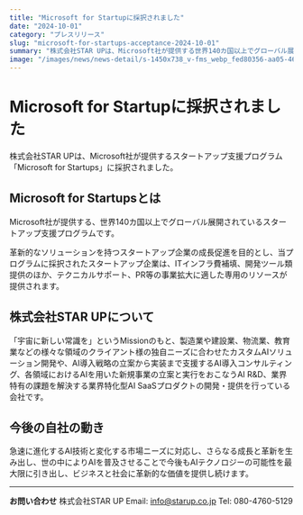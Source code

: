 ```yaml
---
title: "Microsoft for Startupに採択されました"
date: "2024-10-01"
category: "プレスリリース"
slug: "microsoft-for-startups-acceptance-2024-10-01"
summary: "株式会社STAR UPは、Microsoft社が提供する世界140カ国以上でグローバル展開されているスタートアップ支援プログラム「Microsoft for Startups」に採択されました。"
image: "/images/news/news-detail/s-1450x738_v-fms_webp_fed80356-aa05-46c8-a65f-cf40db7125ae.webp"
---
```


# Microsoft for Startupに採択されました

株式会社STAR UPは、Microsoft社が提供するスタートアップ支援プログラム「Microsoft for Startups」に採択されました。

## Microsoft for Startupsとは

Microsoft社が提供する、世界140カ国以上でグローバル展開されているスタートアップ支援プログラムです。

革新的なソリューションを持つスタートアップ企業の成長促進を目的とし、当プログラムに採択されたスタートアップ企業は、ITインフラ費補填、開発ツール類提供のほか、テクニカルサポート、PR等の事業拡大に適した専用のリソースが提供されます。

## 株式会社STAR UPについて

「宇宙に新しい常識を」というMissionのもと、製造業や建設業、物流業、教育業などの様々な領域のクライアント様の独自ニーズに合わせたカスタムAIソリューション開発や、AI導入戦略の立案から実装まで支援するAI導入コンサルティング、各領域におけるAIを用いた新規事業の立案と実行をおこなうAI R&D、業界特有の課題を解決する業界特化型AI SaaSプロダクトの開発・提供を行っている会社です。

## 今後の自社の動き

急速に進化するAI技術と変化する市場ニーズに対応し、さらなる成長と革新を生み出し、世の中によりAIを普及させることで今後もAIテクノロジーの可能性を最大限に引き出し、ビジネスと社会に革新的な価値を提供し続けます。

---

**お問い合わせ**
株式会社STAR UP
Email: info@starup.co.jp
Tel: 080-4760-5129
